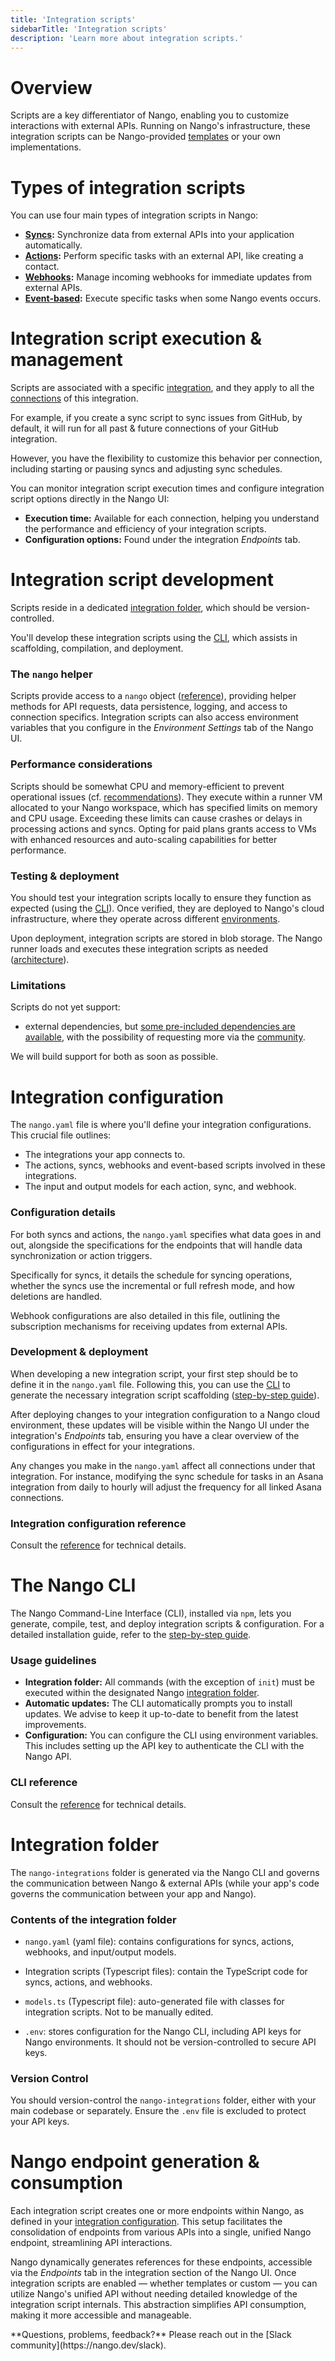 ```yaml
---
title: 'Integration scripts'
sidebarTitle: 'Integration scripts'
description: 'Learn more about integration scripts.'
---
```


# Overview

Scripts are a key differentiator of Nango, enabling you to customize interactions with external APIs. Running on Nango's infrastructure, these integration scripts can be Nango-provided [templates](/understand/concepts/templates) or your own implementations.

# Types of integration scripts

You can use four main types of integration scripts in Nango:

- **[Syncs](/understand/concepts/syncs):** Synchronize data from external APIs into your application automatically.
- **[Actions](/understand/concepts/actions):** Perform specific tasks with an external API, like creating a contact.
- **[Webhooks](/understand/concepts/webhooks):** Manage incoming webhooks for immediate updates from external APIs.
- **[Event-based](/understand/concepts/events):** Execute specific tasks when some Nango events occurs.

# Integration script execution & management

Scripts are associated with a specific [integration](/understand/concepts/integrations), and they apply to all the [connections](/understand/concepts/connections) of this integration.

For example, if you create a sync script to sync issues from GitHub, by default, it will run for all past & future connections of your GitHub integration.

However, you have the flexibility to customize this behavior per connection, including starting or pausing syncs and adjusting sync schedules.

You can monitor integration script execution times and configure integration script options directly in the Nango UI:
- **Execution time:** Available for each connection, helping you understand the performance and efficiency of your integration scripts.
- **Configuration options:** Found under the integration _Endpoints_ tab.

# Integration script development

Scripts reside in a dedicated [integration folder](#integration-folder), which should be version-controlled.

You'll develop these integration scripts using the [CLI](#the-nango-cli), which assists in scaffolding, compilation, and deployment.

### The `nango` helper

Scripts provide access to a `nango` object ([reference](/reference/scripts)), providing helper methods for API requests, data persistence, logging, and access to connection specifics. Integration scripts can also access environment variables that you configure in the _Environment Settings_ tab of the Nango UI.

### Performance considerations

Scripts should be somewhat CPU and memory-efficient to prevent operational issues (cf. [recommendations](/guides/customize/handle-large-datasets)). They execute within a runner VM allocated to your Nango workspace, which has specified limits on memory and CPU usage. Exceeding these limits can cause crashes or delays in processing actions and syncs. Opting for paid plans grants access to VMs with enhanced resources and auto-scaling capabilities for better performance.

### Testing & deployment

You should test your integration scripts locally to ensure they function as expected (using the [CLI](#the-nango-cli)). Once verified, they are deployed to Nango's cloud infrastructure, where they operate across different [environments](/understand/concepts/environments).

Upon deployment, integration scripts are stored in blob storage. The Nango runner loads and executes these integration scripts as needed ([architecture](/understand/concepts/architecture)).

### Limitations

Scripts do not yet support:
- external dependencies, but [some pre-included dependencies are available](/reference/scripts##pre-included-dependencies), with the possibility of requesting more via the [community](https://nango.dev/slack).

We will build support for both as soon as possible.

# Integration configuration

The `nango.yaml` file is where you'll define your integration configurations. This crucial file outlines:

- The integrations your app connects to.
- The actions, syncs, webhooks and event-based scripts involved in these integrations.
- The input and output models for each action, sync, and webhook.

### Configuration details
For both syncs and actions, the `nango.yaml` specifies what data goes in and out, alongside the specifications for the endpoints that will handle data synchronization or action triggers.

Specifically for syncs, it details the schedule for syncing operations, whether the syncs use the incremental or full refresh mode, and how deletions are handled.

Webhook configurations are also detailed in this file, outlining the subscription mechanisms for receiving updates from external APIs.

### Development & deployment
When developing a new integration script, your first step should be to define it in the `nango.yaml` file. Following this, you can use the [CLI](#the-nango-cli) to generate the necessary integration script scaffolding ([step-by-step guide](/guides/customize/create-a-custom-integration)).

After deploying changes to your integration configuration to a Nango cloud environment, these updates will be visible within the Nango UI under the integration's _Endpoints_ tab, ensuring you have a clear overview of the configurations in effect for your integrations.

Any changes you make in the `nango.yaml` affect all connections under that integration. For instance, modifying the sync schedule for tasks in an Asana integration from daily to hourly will adjust the frequency for all linked Asana connections.

### Integration configuration reference

Consult the [reference](/reference/integration-configuration) for technical details.

# The Nango CLI

The Nango Command-Line Interface (CLI), installed via `npm`, lets you generate, compile, test, and deploy integration scripts & configuration. For a detailed installation guide, refer to the [step-by-step guide](/guides/customize/setup).

### Usage guidelines
- **Integration folder:** All commands (with the exception of `init`) must be executed within the designated Nango [integration folder](#integration-folder).
- **Automatic updates:** The CLI automatically prompts you to install updates. We advise to keep it up-to-date to benefit from the latest improvements.
- **Configuration:** You can configure the CLI using environment variables. This includes setting up the API key to authenticate the CLI with the Nango API.

### CLI reference

Consult the [reference](/reference/cli) for technical details.


# Integration folder

The `nango-integrations` folder is generated via the Nango CLI and governs the communication between Nango & external APIs (while your app's code governs the communication between your app and Nango).

### Contents of the integration folder
- `nango.yaml` (yaml file): contains configurations for syncs, actions, webhooks, and input/output models.

- Integration scripts (Typescript files): contain the TypeScript code for syncs, actions, and webhooks.

- `models.ts` (Typescript file): auto-generated file with classes for integration scripts. Not to be manually edited.

- `.env`: stores configuration for the Nango CLI, including API keys for Nango environments. It should not be version-controlled to secure API keys.

### Version Control
You should version-control the `nango-integrations` folder, either with your main codebase or separately. Ensure the `.env` file is excluded to protect your API keys.

# Nango endpoint generation & consumption

Each integration script creates one or more endpoints within Nango, as defined in your [integration configuration](#integration-configuration). This setup facilitates the consolidation of endpoints from various APIs into a single, unified Nango endpoint, streamlining API interactions.

Nango dynamically generates references for these endpoints, accessible via the _Endpoints_ tab in the integration section of the Nango UI. Once integration scripts are enabled — whether templates or custom — you can utilize Nango's unified API without needing detailed knowledge of the integration script internals. This abstraction simplifies API consumption, making it more accessible and manageable.

<Tip>
**Questions, problems, feedback?** Please reach out in the [Slack community](https://nango.dev/slack).
</Tip>

